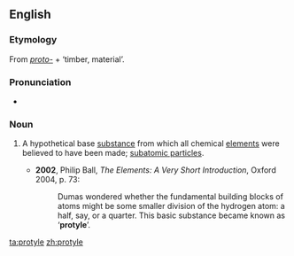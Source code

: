 ==English==

===Etymology===
From ''[[proto-]]'' + {{etyl|grc}} '''{{polytonic|[[ὕλη]]}}''' ‘timber, material’.

===Pronunciation===
* {{IPA|/ˈpɹəʊtaɪl/}}

===Noun===
{{en-noun|-}}

# {{context|physics|chemistry|historical}} A hypothetical base [[substance]] from which all chemical [[elements]] were believed to have been made; [[subatomic particles]].
#* '''2002''', Philip Ball, ''The Elements: A Very Short Introduction'', Oxford 2004, p. 73:
#*: Dumas wondered whether the fundamental building blocks of atoms might be some smaller division of the hydrogen atom: a half, say, or a quarter.  This basic substance became known as ‘'''protyle'''’.

[[ta:protyle]]
[[zh:protyle]]
